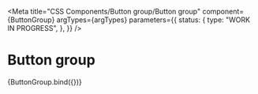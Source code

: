 
<Meta
  title="CSS Components/Button group/Button group"
  component={ButtonGroup}
  argTypes={argTypes}
  parameters={{
    status: {
      type: "WORK IN PROGRESS",
    },
  }}
/>

# Button group

<Canvas>
  <Story name="Button group" args={defaultArgs}>
    {ButtonGroup.bind({})}
  </Story>
</Canvas>

<ArgsTable story="Button group" />
